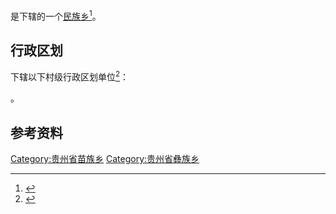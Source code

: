 {{中国乡级行政区|52/02/22/214/000}}

'''{{PAGENAMEBASE}}'''是{{PRC admin/fullname|52/02/22/214/000|3}}下辖的一个[[民族乡|民族乡]]<ref>{{PRC admin/ref sgc|{{PRC admin/parent|52/02/22/214/000}}}}</ref>。

== 行政区划 ==
{{PAGENAMEBASE}}下辖以下村级行政区划单位<ref>{{PRC admin/ref sgc|52/02/22/214/000}}</ref>：

{{PRC admin/children|52/02/22/214/000}}。

== 参考资料 ==
{{reflist}}

{{贵州行政区划小作品}}
{{PRC admin/navcat|52/02/22/214/000}}
[[Category:贵州省苗族乡|Category:贵州省苗族乡]]
[[Category:贵州省彝族乡|Category:贵州省彝族乡]]